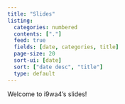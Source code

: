 ```yaml
---
title: "Slides"
listing:
  categories: numbered
  contents: ["."]
  feed: true
  fields: [date, categories, title]
  page-size: 20
  sort-ui: [date]
  sort: ["date desc", "title"]
  type: default
---
```


Welcome to i9wa4's slides!
